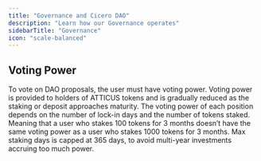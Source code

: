 ```yaml
---
title: "Governance and Cicero DAO"
description: "Learn how our Governance operates"
sidebarTitle: "Governance"
icon: "scale-balanced"
---
```


## Voting Power 

To vote on DAO proposals, the user must have voting power. Voting power is provided to holders of ATTICUS tokens and is gradually reduced as the staking or deposit approaches maturity. The voting power of each position depends on the number of lock-in days and the number of tokens staked. Meaning that a user who stakes 100 tokens for 3 months doesn’t have the same voting power as a user who stakes 1000 tokens for 3 months. 
Max staking days is capped at 365 days, to avoid multi-year investments accruing too much power.
